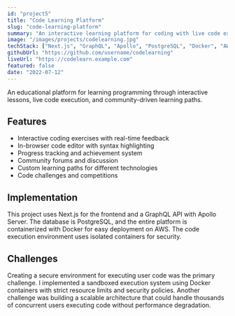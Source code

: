 ```yaml
---
id: "project5"
title: "Code Learning Platform"
slug: "code-learning-platform"
summary: "An interactive learning platform for coding with live code execution, progress tracking, and community features."
image: "/images/projects/codelearning.jpg"
techStack: ["Next.js", "GraphQL", "Apollo", "PostgreSQL", "Docker", "AWS"]
githubUrl: "https://github.com/username/codelearning"
liveUrl: "https://codelearn.example.com"
featured: false
date: "2022-07-12"
---
```


An educational platform for learning programming through interactive lessons, live code execution, and community-driven learning paths.

## Features

- Interactive coding exercises with real-time feedback
- In-browser code editor with syntax highlighting
- Progress tracking and achievement system
- Community forums and discussion
- Custom learning paths for different technologies
- Code challenges and competitions

## Implementation

This project uses Next.js for the frontend and a GraphQL API with Apollo Server. The database is PostgreSQL, and the entire platform is containerized with Docker for easy deployment on AWS. The code execution environment uses isolated containers for security.

## Challenges

Creating a secure environment for executing user code was the primary challenge. I implemented a sandboxed execution system using Docker containers with strict resource limits and security policies. Another challenge was building a scalable architecture that could handle thousands of concurrent users executing code without performance degradation.
